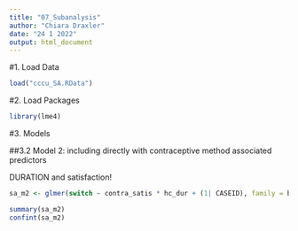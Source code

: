 ```yaml
---
title: "07_Subanalysis"
author: "Chiara Draxler"
date: "24 1 2022"
output: html_document
---
```

#1. Load Data
```r

load("cccu_SA.RData")
```


#2. Load Packages
```r
library(lme4)
```


#3. Models


##3.2 Model 2: including directly with contraceptive method associated predictors

DURATION and satisfaction!

```r
sa_m2 <- glmer(switch ~ contra_satis * hc_dur + (1| CASEID), family = binomial, data = cccu_SA)

summary(sa_m2)
confint(sa_m2)
```



